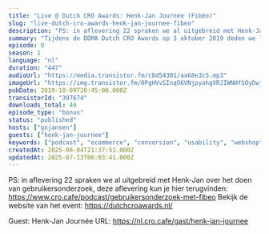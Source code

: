 ```yaml
---
title: "Live @ Dutch CRO Awards: Henk-Jan Journée (Fibéo)"
slug: "live-dutch-cro-awards-henk-jan-journee-fibeo"
description: "PS: in aflevering 22 spraken we al uitgebreid met Henk-Jan over het doen van gebruikersonderzoek, deze aflevering kun je hier terugvinden: https://www.cro.cafe/podcast/gebruikersonderzoek-met-fibeo Bekijk de website van het event: https://dutchcroawards.nl/\n\nGuest: Henk-Jan Journée URL: https://nl.cro.cafe/gast/henk-jan-journee"
summary: "Tijdens de DDMA Dutch CRO Awards op 3 oktober 2019 deden we live verslag vanaf het event. Henk-Jan - oprichter van Fibéo - had zijn kantoor ter beschikking gesteld voor dit evenement en na afloop sprak Guido even met hem voor een korte evaluatie."
episode: 0
season: 1
language: "nl"
duration: "447"
audioUrl: "https://media.transistor.fm/c8d54301/aa68e3c5.mp3"
imageUrl: "https://img.transistor.fm/0PgHVvSInqO6VNjpyahgXRJIWNHfSOyDwj8Czy7IJ9Y/rs:fill:3000:3000:1/q:60/aHR0cHM6Ly9pbWct/dXBsb2FkLXByb2R1/Y3Rpb24udHJhbnNp/c3Rvci5mbS82ZjFj/OTE1MmVjZjFkZTNi/OGI4OTA0ZTEyNWY5/ZDg4OS5qcGVn.webp"
pubDate: 2019-10-09T20:45:00.000Z
transistorId: "397674"
downloads_total: 46
episode_type: "bonus"
status: "published"
hosts: ["gxjansen"]
guests: ["henk-jan-journee"]
keywords: ["podcast", "ecommerce", "conversion", "usability", "webshop", "english"]
createdAt: 2025-06-04T21:37:51.000Z
updatedAt: 2025-07-13T06:03:41.000Z
---
```


PS: in aflevering 22 spraken we al uitgebreid met Henk-Jan over het doen van gebruikersonderzoek, deze aflevering kun je hier terugvinden: https://www.cro.cafe/podcast/gebruikersonderzoek-met-fibeo Bekijk de website van het event: https://dutchcroawards.nl/

Guest: Henk-Jan Journée URL: https://nl.cro.cafe/gast/henk-jan-journee
